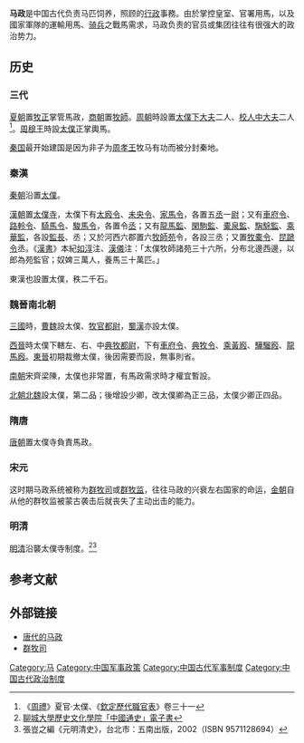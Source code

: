 '''马政'''是中国古代负责马匹饲养，照顾的[[行政|行政]]事務。由於掌控皇室、官署用馬，以及國家軍隊的運輸用馬、[[骑兵|骑兵]]之戰馬需求，马政负责的官员或集团往往有很强大的政治势力。

==历史==
===三代===
[[夏朝|夏朝]]置[[牧正|牧正]]掌管馬政，[[商朝|商朝]]置[[牧師(商朝)|牧師]]。[[周朝|周朝]]時設置[[太僕下大夫|太僕下大夫]]二人、[[校人中大夫|校人中大夫]]二人<ref>《[[周禮|周禮]]》夏官·太僕、《[[欽定歷代職官表|欽定歷代職官表]]》卷三十一</ref>。[[周穆王|周穆王]]時設[[太僕正|太僕正]]掌輿馬。

[[秦国|秦国]]最开始建国是因为非子为[[周孝王|周孝王]]牧马有功而被分封秦地。

===秦漢===
[[秦朝|秦朝]]沿置[[太僕|太僕]]。

[[漢朝|漢朝]]置[[太僕寺|太僕寺]]，太僕下有[[太廏令|太廏令]]、[[未央令|未央令]]、[[家馬令|家馬令]]，各置五[[丞|丞]]一[[尉|尉]]；又有[[車府令|車府令]]、[[路軨令|路軨令]]、[[騎馬令|騎馬令]]、[[駿馬令|駿馬令]]，各置令[[丞|丞]]；又有[[龍馬監|龍馬監]]、[[閑駒監|閑駒監]]、[[橐泉監|橐泉監]]、[[騊駼監|騊駼監]]、[[乘華監|乘華監]]，各設[[監長|監長]]、丞；又於河西六郡置六[[牧師苑|牧師苑]]令，各設三丞；又置[[牧橐令|牧橐令]]、[[昆蹏令|昆蹏令]]丞。《[[漢書|漢書]]》本紀[[如淳|如淳]]注、[[漢儀|漢儀]]注：「太僕牧師諸苑三十六所，分布北邊西邊，以郎為苑監官；奴婢三萬人，養馬三十萬匹。」

東漢也設置太僕，秩二千石。

===魏晉南北朝===
[[三國|三國]]時，[[曹魏|曹魏]]設太僕、[[牧官都尉|牧官都尉]]，[[蜀漢|蜀漢]]亦設太僕。

[[西晉|西晉]]時太僕下轄左、右、中[[典牧都尉|典牧都尉]]，下有[[車府令|車府令]]、[[典牧令|典牧令]]、[[乘黃廏|乘黃廏]]、[[驊騮廏|驊騮廏]]、[[龍馬廏|龍馬廏]]。[[東晉|東晉]]初期裁撤太僕，後因需要而設，無事則省。

[[南朝|南朝]]宋齊梁陳，太僕也非常置，有馬政需求時才權宜暫設。

[[北朝|北朝]][[北魏|北魏]]設太僕，第二品；後增設少卿，改太僕卿為正三品，太僕少卿正四品。

===隋唐===
[[唐朝|唐朝]]置太僕寺負責馬政。

===宋元===
这时期马政系统被称为[[群牧司|群牧司]]或[[群牧监|群牧监]]，往往马政的兴衰左右国家的命运，[[金朝|金朝]]自从他的群牧监被蒙古袭击后就丧失了主动出击的能力。

===明清===
[[明朝|明]][[清朝|清]]沿襲太僕寺制度。{{fact|明朝由于马政问题出现了[[响马|响马]]。}}<ref>[http://lswh.lcu.edu.cn/zgts/Resource/Book/Edu/JXCKS/TS011076/0022_ts011076.htm 聊城大學歷史文化學院「中國通史」電子書]{{dead link|date=2018年5月|bot=InternetArchiveBot|fix-attempted=yes}}</ref><ref>張豈之編《元明清史》，台北市：五南出版，2002（ISBN 9571128694）</ref>

==参考文献==
{{Reflist}}

==外部链接==
{{Wikisource further reading}}
*[https://web.archive.org/web/20090511201328/http://www.noblehorse.com.cn/culture_show.aspx?id=9380 唐代的马政]
*[http://www.chinavalue.net/wiki/showcontent.aspx?titleid=227875 群牧司]

[[Category:马|Category:马]]
[[Category:中国军事政策|Category:中国军事政策]]
[[Category:中国古代军事制度|Category:中国古代军事制度]]
[[Category:中国古代政治制度|Category:中国古代政治制度]]